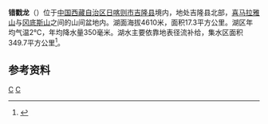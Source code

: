{{ViewTibetanScript}}
{{Infobox_lake
 |湖泊名稱 =错戳龙
 |湖泊照片 = 错戳龙.jpg
 |湖泊照片標題 = 
 |測深圖 =
 |測深圖標題 =
 |湖泊所在地 = [[中国|中国]][[西藏|西藏]]
 |座標 = {{coord |29|07|N|85|24|E|display=inline,title|scale:500000_type:waterbody_region:CN}}
 |湖泊類別 = [[咸水湖|咸水湖]]
 |流入 =
 |流出 = 
 |集水區面積 =349.7平方公里
 |集水區國家 =
 |湖泊長度 =5.7公里
 |湖泊闊度 =最大4.4公里<br />平均3.04公里
 |湖泊面積 =17.3平方公里
 |平均深度 = 
 |最深深度 = 
 |水體體積 = 
 |湖水停留時間 =
 |湖岸線長度 =
 |海拔高度 =4610米
 |湖中島嶼 =
 |湖邊城鎮 =
}}
{{Location map
 |China Tibet Ngari
 |mark=<!--dot-->Blue pog.svg
 |lat_deg=29|lat_min=07|lat_sec =
 |lon_deg=85|lon_min=24|lon_sec =
 |caption=错戳龙在[[西藏|西藏]]的位置。
 |position=right
 |width=350
 |float=right
}}
'''错戳龙'''（{{bo|z=མཚོ་གྲོ་ལུང་།|w=mtsho gro lung|t=Tso Drolung}}）位于[[中国|中国]][[西藏自治区|西藏自治区]][[日喀则市|日喀则市]][[吉隆县|吉隆县]]境内，地处吉隆县北部，[[喜马拉雅山|喜马拉雅山]]与[[冈底斯山|冈底斯山]]之间的山间盆地内。湖面海拔4610米，面积17.3平方公里。湖区年均气温2℃，年均降水量350毫米。湖水主要依靠地表径流补给，集水区面积349.7平方公里<ref>{{cite book zh |author=王苏民 窦鸿身 |title=中国湖泊志 |format=M |edition=1 |location=北京 |publisher=科学出版社 |date=1998|pages=459|id= ISBN 7-03-006706-1}}</ref>。
==参考资料==
{{reflist}}
[[Category:日喀则湖泊|C]]
[[Category:吉隆县|C]]